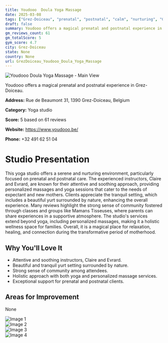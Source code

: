 ```yaml
---
title: Youdooo  Doula Yoga Massage
date: 2025-03-08
tags: ["Grez-Doiceau", "prenatal", "postnatal", "calm", "nurturing", "Grez-Doiceau"]  
draft: false
summary: Youdooo offers a magical prenatal and postnatal experience in Grez-Doiceau.
gm_reviews_count: 61
gm_totalScore: 5
gym_score: 4.7
city: Grez-Doiceau
state: None
country: None
url: GrezDoiceau_Youdooo_Doula_Yoga_Massage
---
```


<div className="aspect-[16/9] relative my-8">
  <img 
    src="https://lh5.googleusercontent.com/p/AF1QipP2his-RR4tTkfNouOU9HqYbh6Rdm_HeZH86Y8w=w1920-h1080-k-no"
    alt="Youdooo  Doula Yoga Massage - Main View"
    className="object-cover absolute inset-0 w-full h-full rounded-lg"
  />
</div>

Youdooo offers a magical prenatal and postnatal experience in Grez-Doiceau.

**Address:** Rue de Beaumont 31, 1390 Grez-Doiceau, Belgium

**Category:** Yoga studio

**Score:** 5 based on 61 reviews

**Website:** https://www.youdooo.be/

**Phone:** +32 491 62 51 04

# Studio Presentation

This yoga studio offers a serene and nurturing environment, particularly focused on prenatal and postnatal care. The experienced instructors, Claire and Evrard, are known for their attentive and soothing approach, providing personalized massages and yoga sessions that cater to the needs of expectant and new mothers. Clients appreciate the tranquil setting, which includes a beautiful yurt surrounded by nature, enhancing the overall experience. Many reviews highlight the strong sense of community fostered through classes and groups like Mamans Tisseuses, where parents can share experiences in a supportive atmosphere. The studio's services extend beyond yoga, including personalized massages, making it a holistic wellness space for families. Overall, it is a magical place for relaxation, healing, and connection during the transformative period of motherhood.

## Why You'll Love It

- Attentive and soothing instructors, Claire and Evrard.
- Beautiful and tranquil yurt setting surrounded by nature.
- Strong sense of community among attendees.
- Holistic approach with both yoga and personalized massage services.
- Exceptional support for prenatal and postnatal clients.

## Areas for Improvement

None

<div className="grid grid-cols-1 xl:grid-cols-2 gap-4 my-8">
<div className="aspect-[4/3] relative"><img src="https://lh5.googleusercontent.com/p/AF1QipPuugf9O34HpK0BAMlUTL7CZHNvYqBTthkOo5YT=w1920-h1080-k-no" alt="Image 1" className="object-cover absolute inset-0 w-full h-full rounded-lg" /></div>
<div className="aspect-[4/3] relative"><img src="https://lh5.googleusercontent.com/p/AF1QipM_dAjnUSY2F4sDnuT57uAg2NcZYadtMFjZt5HD=w1920-h1080-k-no" alt="Image 2" className="object-cover absolute inset-0 w-full h-full rounded-lg" /></div>
<div className="aspect-[4/3] relative"><img src="https://lh5.googleusercontent.com/p/AF1QipNKjobb16KruDx2VPsO5SSs8Zn0fyQH3P3Gvxff=w1920-h1080-k-no" alt="Image 3" className="object-cover absolute inset-0 w-full h-full rounded-lg" /></div>
<div className="aspect-[4/3] relative"><img src="https://lh5.googleusercontent.com/p/AF1QipP84i9nAvYn5YcCuae01gPxf8IjRgXnzLDjcwD0=w1920-h1080-k-no" alt="Image 4" className="object-cover absolute inset-0 w-full h-full rounded-lg" /></div>
</div>